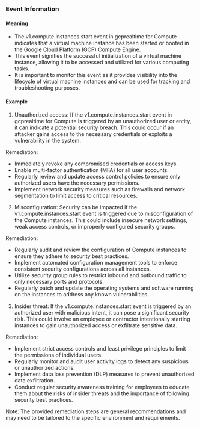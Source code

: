 
### Event Information

#### Meaning

- The v1.compute.instances.start event in gcprealtime for Compute indicates that a virtual machine instance has been started or booted in the Google Cloud Platform (GCP) Compute Engine.
- This event signifies the successful initialization of a virtual machine instance, allowing it to be accessed and utilized for various computing tasks.
- It is important to monitor this event as it provides visibility into the lifecycle of virtual machine instances and can be used for tracking and troubleshooting purposes.

#### Example

1. Unauthorized access: If the v1.compute.instances.start event in gcprealtime for Compute is triggered by an unauthorized user or entity, it can indicate a potential security breach. This could occur if an attacker gains access to the necessary credentials or exploits a vulnerability in the system.

Remediation: 
- Immediately revoke any compromised credentials or access keys.
- Enable multi-factor authentication (MFA) for all user accounts.
- Regularly review and update access control policies to ensure only authorized users have the necessary permissions.
- Implement network security measures such as firewalls and network segmentation to limit access to critical resources.

2. Misconfiguration: Security can be impacted if the v1.compute.instances.start event is triggered due to misconfiguration of the Compute instances. This could include insecure network settings, weak access controls, or improperly configured security groups.

Remediation:
- Regularly audit and review the configuration of Compute instances to ensure they adhere to security best practices.
- Implement automated configuration management tools to enforce consistent security configurations across all instances.
- Utilize security group rules to restrict inbound and outbound traffic to only necessary ports and protocols.
- Regularly patch and update the operating systems and software running on the instances to address any known vulnerabilities.

3. Insider threat: If the v1.compute.instances.start event is triggered by an authorized user with malicious intent, it can pose a significant security risk. This could involve an employee or contractor intentionally starting instances to gain unauthorized access or exfiltrate sensitive data.

Remediation:
- Implement strict access controls and least privilege principles to limit the permissions of individual users.
- Regularly monitor and audit user activity logs to detect any suspicious or unauthorized actions.
- Implement data loss prevention (DLP) measures to prevent unauthorized data exfiltration.
- Conduct regular security awareness training for employees to educate them about the risks of insider threats and the importance of following security best practices.

Note: The provided remediation steps are general recommendations and may need to be tailored to the specific environment and requirements.


